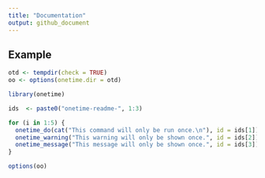 ```yaml
---
title: "Documentation"
output: github_document
---
```


## Example


```r
otd <- tempdir(check = TRUE)
oo <- options(onetime.dir = otd)
```

```r
library(onetime)

ids  <- paste0("onetime-readme-", 1:3) 

for (i in 1:5) {
  onetime_do(cat("This command will only be run once.\n"), id = ids[1])
  onetime_warning("This warning will only be shown once.", id = ids[2])
  onetime_message("This message will only be shown once.", id = ids[3])
}
```

```r
options(oo)
```

